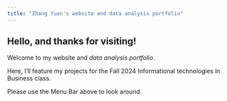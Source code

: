 ```yaml
---
title: "Zhang Yuan's website and data analysis portfolio"
---
```


::: {.content-block}
# Hello, and thanks for visiting!

Welcome to my website and *data analysis portfolio*.

Here, I'll feature my projects for the Fall 2024 Informational technologies in Business class.

Please use the Menu Bar above to look around.
:::
